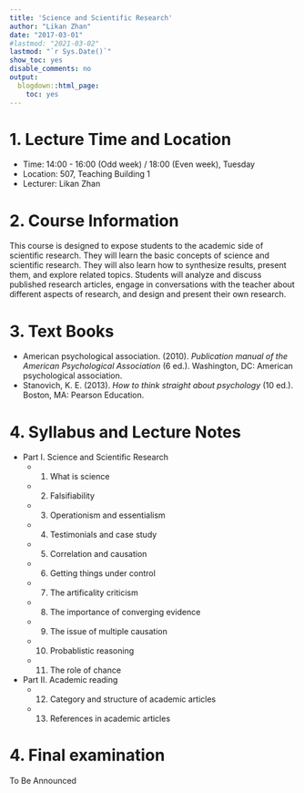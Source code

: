 ```yaml
---
title: 'Science and Scientific Research'
author: "Likan Zhan"
date: "2017-03-01"
#lastmod: "2021-03-02"
lastmod: "`r Sys.Date()`"
show_toc: yes
disable_comments: no
output:
  blogdown::html_page:
    toc: yes
---
```

# 1. Lecture Time and Location

- Time: 14:00 - 16:00 (Odd week) / 18:00 (Even week), Tuesday
- Location: 507, Teaching Building 1
- Lecturer: Likan Zhan

# 2. Course Information

This course is designed to expose students to the academic side of scientific research. They will learn the basic concepts of science and scientific research. They will also learn how to synthesize results, present them, and explore related topics. Students will analyze and discuss published research articles, engage in conversations with the teacher about different aspects of research, and design and present their own research.

# 3. Text Books

- American psychological association. (2010). *Publication manual of the American Psychological Association* (6 ed.). Washington, DC: American psychological association.
- Stanovich, K. E. (2013). *How to think straight about psychology* (10 ed.). Boston, MA: Pearson Education.

# 4. Syllabus and Lecture Notes

- Part I. Science and Scientific Research
    - 01. What is science [<i class="far fa-file-pdf">\faFilePdf[regular]</i>](https://likan.oss-cn-beijing.aliyuncs.com/SciRec/CH-1-01.pdf)
    - 02. Falsifiability [<i class="far fa-file-pdf">\faFilePdf[regular]</i>](https://likan.oss-cn-beijing.aliyuncs.com/SciRec/CH-1-02.pdf)
    - 03. Operationism and essentialism [<i class="far fa-file-pdf">\faFilePdf[regular]</i>](https://likan.oss-cn-beijing.aliyuncs.com/SciRec/CH-1-03.pdf)
    - 04. Testimonials and case study [<i class="far fa-file-pdf"> \faFilePdf[regular] </i>](https://likan.oss-cn-beijing.aliyuncs.com/SciRec/CH-1-04.pdf)
    - 05. Correlation and causation [<i class="far fa-file-pdf"> \faFilePdf[regular] </i>](https://likan.oss-cn-beijing.aliyuncs.com/SciRec/CH-1-05.pdf)
    - 06. Getting things under control [<i class="far fa-file-pdf"> \faFilePdf[regular] </i>](https://likan.oss-cn-beijing.aliyuncs.com/SciRec/CH-1-06.pdf)
    - 07. The artificality criticism [<i class="far fa-file-pdf"> \faFilePdf[regular] </i>](https://likan.oss-cn-beijing.aliyuncs.com/SciRec/CH-1-07.pdf)
    - 08. The importance of converging evidence [<i class="far fa-file-pdf"> \faFilePdf[regular] </i>](https://likan.oss-cn-beijing.aliyuncs.com/SciRec/CH-1-08.pdf)
    - 09. The issue of multiple causation [<i class="far fa-file-pdf"> \faFilePdf[regular] </i>](https://likan.oss-cn-beijing.aliyuncs.com/SciRec/CH-1-09.pdf)
    - 10. Probablistic reasoning [<i class="far fa-file-pdf"> \faFilePdf[regular] </i>](https://likan.oss-cn-beijing.aliyuncs.com/SciRec/CH-1-10.pdf)
    - 11. The role of chance [<i class="far fa-file-pdf"> \faFilePdf[regular] </i>](https://likan.oss-cn-beijing.aliyuncs.com/SciRec/CH-1-11.pdf)

- Part II. Academic reading
    - 12. Category and structure of academic articles
    - 13. References in academic articles

<!--
    - 14. Databases, journals, and search engines
    - 15. Bibliography softwares

- Part III. Academic writing
    - 16. Good writing
    - 17. Window onto the worold
    - 18. Curse of knowledge
    - 19. Web, tree, and string
    - 20. Arcs of coherence

- Part II. Remaining problems in scientific practice
           ^[Further reading: Chambers, C. (2017).]
    - 12. Bias
    - 13. Hidden flexibility
    - 14. Unreliability
    - 15. Data horarding
    - 16. Corruptibility
    - 17. Internment
    - 18. Redemption
-->

# 4. Final examination

To Be Announced

<!--
  - Download the exam file from the following link during **2020-06-17, 1000** to **2020-06-17, 1200**.
  - Write your answers in **Mandarin CHINESE**.
  - Include your name, your student ID, name of the course in your answer sheet.
  - Rename your answer sheet with the following pattern `ID-Name`.
  - Save your answer sheet both in **.doc / .docx** format and in  **.PDF** format.
  - Send the two files to the following email address: `zhanlikan@blcu.edu.cn` before **2020-06-17, 1201**.

- Oral presentations
    - Presentation Lists: [Link](http://appendix.likan.info/Science-and-Scientific-Research/reading-lists/Presentation_Lists.xlsx)

- Procedure of Scientific Research
    - Chambers, C. (2017). *The seven deadly sins of psychology: A manifesto for reforming the culture of scientific practice*. Princeton, NJ: Princeton University Press.
    - Evans, J. S. B. T. (2016). *How to Be a Researcher: A strategic guide for academic success*. East Sussex, FA: Routledge.
    - Leek, J. (2016). *How to be a modern scientist*: Leanpub.
    - Stanovich, K. E. (2013). *How to think straight about psychology* (10 ed.). Boston, MA: Pearson Education.

- Academic writing
    - Pinker, S. (2014). *The Sense of Style: The Thinking Person's Guide to Writing in the 21st Century*. New York, NY: Penguin.

- Writing Style of American Psychological Association
    - American psychological association. (2010). *Publication manual of the American Psychological Association* (6 ed.). Washington, DC: American psychological association.
    - Nicol, A. A. M., & Pexman, P. M. (2010). *Displaying your findings: A practical guide for creating figures, posters, and presentations*. Washinton, DC: American Psychological Association.
    - Perrin, R. (2012). *Pocket Guide to APA Style*: Cengage Learning.

- Other References
    - Hock, R. R. (2009). *Forty studies that changed psychology: Explorations into the history of psychological research* (6 ed.). New Jersey, NJ: Pearson Education.
-->